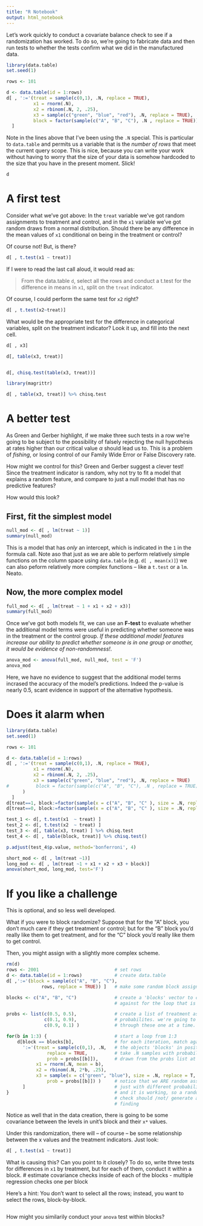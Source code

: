 ```yaml
---
title: "R Notebook"
output: html_notebook
---
```


Let's work quickly to conduct a covariate balance check to see if a randomization has worked. To do so, we're going to fabricate data and then run tests to whether the tests confirm what we did in the manufactured data. 

```r
library(data.table)
set.seed(1) 

rows <- 101 

d <- data.table(id = 1:rows) 
d[ , ':='(treat = sample(c(0,1), .N, replace = TRUE), 
          x1 = rnorm(.N), 
          x2 = rbinom(.N, 2, .25),
          x3 = sample(c("green", "blue", "red"), .N, replace = TRUE), 
          block = factor(sample(c("A", "B", "C"), .N , replace = TRUE)))
  ]
```

Note in the lines above that I've been using the `.N` special. This is particular to `data.table` and permits us a variable that is the *number of rows* that meet the current query scope. This is nice, because you can write your work without having to worry that the size of your data is somehow hardcoded to the size that you have in the present moment. Slick! 


```r
d
```

# A first test 

Consider what we've got above: In the `treat` variable we've got random assignments to treatment and control, and in the `x1` variable we've got random draws from a normal distribution. Should there be any difference in the mean values of `x1` conditional on being in the treatment or control? 

Of course not! But, is there? 

```r
d[ , t.test(x1 ~ treat)]
```

If I were to read the last call aloud, it would read as: 

> From the data.table `d`, select all the rows and conduct a t.test for the difference in means in `x1`, split on the `treat` indicator. 

Of course, I could perform the same test for `x2` right? 

```r
d[ , t.test(x2~treat)]
```

What would be the appropriate test for the difference in categorical variables, split on the treatment indicator? Look it up, and fill into the next cell. 

```r
d[ , x3]

d[, table(x3, treat)]


d[, chisq.test(table(x3, treat))]

library(magrittr)

d[ , table(x3, treat)] %>% chisq.test
```

# A better test 

As Green and Gerber highlight, if we make three such tests in a row we're going to be subject to the possibility of falsely rejecting the null hypothesis at rates higher than our critical value $\alpha$ should lead us to. This is a problem of *fishing*, or losing control of our Family Wide Error or False Discovery rate. 

How might we control for this? Green and Gerber suggest a clever test! Since the treatment indicator is random, why not try to fit a model that explains a random feature, and compare to just a null model that has no predictive features? 

How would this look? 

## First, fit the simplest model
```r
null_mod <- d[ , lm(treat ~ 1)]
summary(null_mod)
```

This is a model that has *only* an intercept, which is indicated in the `1` in the formula call. Note aso that just as we are able to perform relatively simple functions on the column space using `data.table` (e.g. `d[ , mean(x)]`) we can also peform relatively more complex functions -- like a `t.test` or a `lm`. Neato. 

## Now, the more complex model 

```r
full_mod <- d[ , lm(treat ~ 1 + x1 + x2 + x3)]
summary(full_mod)
```

Once we've got both models fit, we can use an **F-test** to evaluate whether the additional model terms were useful in predicting whether someone was in the treatment or the control group. *If these additional model features increase our ability to predict whether someone is in one group or another, it would be evidence of non-randomness!*. 

```r
anova_mod <- anova(full_mod, null_mod, test = 'F')
anova_mod
```

Here, we have no evidence to suggest that the additional model terms incrased the accuracy of the model's predictions. Indeed the p-value is nearly 0.5, scant evidence in support of the alternative hypothesis. 

# Does it alarm when
```r
library(data.table)
set.seed(1) 

rows <- 101 

d <- data.table(id = 1:rows) 
d[ , ':='(treat = sample(c(0,1), .N, replace = TRUE), 
          x1 = rnorm(.N), 
          x2 = rbinom(.N, 2, .25),
          x3 = sample(c("green", "blue", "red"), .N, replace = TRUE)
#          block = factor(sample(c("A", "B", "C"), .N , replace = TRUE))
      )
  ]
d[treat==1, block:=factor(sample(x = c("A", "B", "C" ), size = .N, replace=TRUE, prob=c(.1, .1, .8)))]
d[treat==0, block:=factor(sample(x = c("A", "B", "C" ), size = .N, replace=TRUE, prob=c(.5, .4, .1)))]
```

```r
test_1 <- d[, t.test(x1  ~ treat) ]
test_2 <- d[, t.test(x2  ~ treat) ]
test_3 <- d[, table(x3, treat) ] %>% chisq.test
test_4 <- d[ , table(block, treat)] %>% chisq.test()

p.adjust(test_4$p.value, method='bonferroni', 4)

short_mod <- d[ , lm(treat ~1)]
long_mod <- d[ , lm(treat ~1 + x1 + x2 + x3 + block)]
anova(short_mod, long_mod, test='F')
```

# If you like a challenge 

This is optional, and so less well developed. 

What if you were to block randomize? Suppose that for the "A" block, you don't much care if they get treatment or control; but for the "B" block you'd really like them to get treatment, and for the "C" block you'd really like them to get control. 

Then, you might assign with a slightly more complex scheme. 

```r
rm(d)
rows <- 2001                            # set rows
d <- data.table(id = 1:rows)            # create data.table 
d[ ,':='(block = sample(c("A", "B", "C"),
             rows, replace = TRUE)) ]   # make some random block assignments 

blocks <- c("A", "B", "C")              # create a 'blocks' vector to check
                                        # against for the loop that is coming

probs <- list(c(0.5, 0.5),              # create a list of treatment assignment 
              c(0.1, 0.9),              # probabilites. we're going to step 
              c(0.9, 0.1) )             # through these one at a time. 

for(b in 1:3) {                         # start a loop from 1:3
    d[block == blocks[b],               # for each iteration, match against
      ':='(treat = sample(c(0,1), .N,   # the objects 'blocks' in position i
               replace = TRUE,          # take .N samples with probability 
               prob = probs[[b]]),      # drawn from the probs list at indx i
           x1 = rnorm(.N, mean = b),
           x2 = rbinom(.N, 2*b, .25),
           x3 = sample(x = c("green", "blue"), size = .N, replace = T,
               prob = probs[[b]]) )     # notice that we ARE random assigning
      ]                                 # just with different probabilities 
}                                       # and it is working, so a randomization
                                        # check should /not/ generate a positive
                                        # finding
```

Notice as well that in the data creation, there is going to be some covariance between the levels in unit's block and their `x*` values. 

Under this randomization, there will -- of course -- be some relationship between the x values and the treatment indicators. Just look: 

```r
d[ , t.test(x1 ~ treat)]
```
What is causing this? Can you point to it closely? To do so, write three tests for differences in `x1` by treatment, but for each of them, conduct it within a block. 
# estimate covariance checks inside of each of the blocks - multiple regression checks one per block

Here's a hint: You don't want to select all the rows; instead, you want to select the rows, block-by-block. 

```r

```

How might you similarily conduct your `anova` test within blocks? 

```r

```

